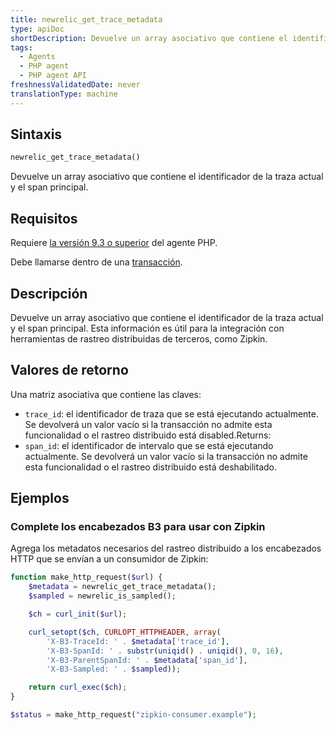```yaml
---
title: newrelic_get_trace_metadata
type: apiDoc
shortDescription: Devuelve un array asociativo que contiene el identificador de la traza actual y el span principal.
tags:
  - Agents
  - PHP agent
  - PHP agent API
freshnessValidatedDate: never
translationType: machine
---
```


## Sintaxis

```php
newrelic_get_trace_metadata()
```

Devuelve un array asociativo que contiene el identificador de la traza actual y el span principal.

## Requisitos

Requiere [la versión 9.3 o superior](/docs/release-notes/agent-release-notes/php-release-notes) del agente PHP.

Debe llamarse dentro de una [transacción](/docs/accounts-partnerships/education/getting-started-new-relic/glossary#transaction).

## Descripción

Devuelve un array asociativo que contiene el identificador de la traza actual y el span principal. Esta información es útil para la integración con herramientas de rastreo distribuidas de terceros, como Zipkin.

## Valores de retorno

Una matriz asociativa que contiene las claves:

* `trace_id`: el identificador de traza que se está ejecutando actualmente. Se devolverá un valor vacío si la transacción no admite esta funcionalidad o el rastreo distribuido está disabled.Returns:
* `span_id`: el identificador de intervalo que se está ejecutando actualmente. Se devolverá un valor vacío si la transacción no admite esta funcionalidad o el rastreo distribuido está deshabilitado.

## Ejemplos

### Complete los encabezados B3 para usar con Zipkin

Agrega los metadatos necesarios del rastreo distribuido a los encabezados HTTP que se envían a un consumidor de Zipkin:

```php
function make_http_request($url) {
    $metadata = newrelic_get_trace_metadata();
    $sampled = newrelic_is_sampled();

    $ch = curl_init($url);

    curl_setopt($ch, CURLOPT_HTTPHEADER, array(
        'X-B3-TraceId: ' . $metadata['trace_id'],
        'X-B3-SpanId: ' . substr(uniqid() . uniqid(), 0, 16),
        'X-B3-ParentSpanId: ' . $metadata['span_id'],
        'X-B3-Sampled: ' . $sampled));

    return curl_exec($ch);
}

$status = make_http_request("zipkin-consumer.example");
```
